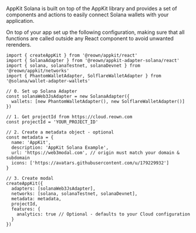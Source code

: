 
AppKit Solana is built on top of the AppKit library and provides a set of components and actions to easily connect Solana wallets with your application.

On top of your app set up the following configuration, making sure that all functions are called outside any React component to avoid unwanted rerenders.

```tsx
import { createAppKit } from '@reown/appkit/react'
import { SolanaAdapter } from '@reown/appkit-adapter-solana/react'
import { solana, solanaTestnet, solanaDevnet } from '@reown/appkit/networks'
import { PhantomWalletAdapter, SolflareWalletAdapter } from '@solana/wallet-adapter-wallets'

// 0. Set up Solana Adapter
const solanaWeb3JsAdapter = new SolanaAdapter({
  wallets: [new PhantomWalletAdapter(), new SolflareWalletAdapter()]
})

// 1. Get projectId from https://cloud.reown.com
const projectId = 'YOUR_PROJECT_ID'

// 2. Create a metadata object - optional
const metadata = {
  name: 'AppKit',
  description: 'AppKit Solana Example',
  url: 'https://web3modal.com', // origin must match your domain & subdomain
  icons: ['https://avatars.githubusercontent.com/u/179229932']
}

// 3. Create modal
createAppKit({
  adapters: [solanaWeb3JsAdapter],
  networks: [solana, solanaTestnet, solanaDevnet],
  metadata: metadata,
  projectId,
  features: {
    analytics: true // Optional - defaults to your Cloud configuration
  }
})
```
